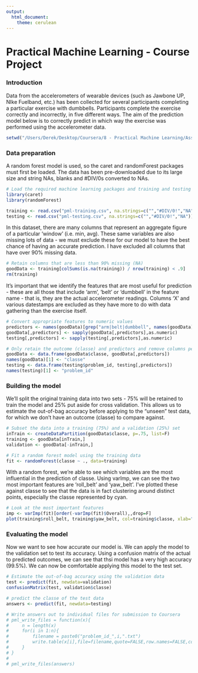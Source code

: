 ```yaml
---
output:
  html_document:
    theme: cerulean
---
```

# Practical Machine Learning - Course Project
### Introduction
Data from the accelerometers of wearable devices (such as Jawbone UP, NIke Fuelband, etc.) has been collected for several participants completing a particular exercise with dumbbells. Participants complete the exercise correctly and incorrectly, in five different ways. The aim of the prediction model below is to correctly predict in which way the exercise was performed using the accelerometer data.

``` r
setwd("/Users/Derek/Desktop/Coursera/8 - Practical Machine Learning/Assignment/")
```

### Data preparation

A random forest model is used, so the caret and randomForest packages must first be loaded. The data has been pre-downloaded due to its large size and string NAs, blanks and #DIV/0s converted to NAs.

``` r
# Load the required machine learning packages and training and testing datasets
library(caret)
library(randomForest)

training <- read.csv("pml-training.csv", na.strings=c("","#DIV/0!","NA"))
testing <- read.csv("pml-testing.csv", na.strings=c("","#DIV/0!","NA"))
```

In this dataset, there are many columns that represent an aggregate figure of a particular 'window' (i.e. min, avg). These same variables are also missing lots of data - we must exclude these for our model to have the best chance of having an accurate prediction. I have excluded all columns that have over 90% missing data.

``` r
# Retain columns that are less than 90% missing (NA)
goodData <- training[colSums(is.na(training)) / nrow(training) < .9]
rm(training)
```

It's important that we identify the features that are most useful for prediction - these are all those that include 'arm', 'belt' or 'dumbbell' in the feature name - that is, they are the actual accelerometer readings. Columns 'X' and various datestamps are excluded as they have more to do with data gathering than the exercise itself.

``` r
# Convert appropriate features to numeric values
predictors <- names(goodData)[grep("arm|belt|dumbbell", names(goodData))]
goodData[,predictors] <- sapply(goodData[,predictors],as.numeric)
testing[,predictors] <- sapply(testing[,predictors],as.numeric)
```
``` r
# Only retain the outcome (classe) and predictors and remove columns pertaining to data gathering (time, X)
goodData <- data.frame(goodData$classe, goodData[,predictors])
names(goodData)[1] <- "classe"
testing <- data.frame(testing$problem_id, testing[,predictors])
names(testing)[1] <- "problem_id"
```

### Building the model

We'll split the original training data into two sets - 75% will be retained to train the model and 25% put aside for cross validation. This allows us to estimate the out-of-bag accuracy before applying to the "unseen" test data, for which we don't have an outcome (classe) to compare against.

``` r
# Subset the data into a training (75%) and a validation (25%) set
inTrain <- createDataPartition(goodData$classe, p=.75, list=F)
training <- goodData[inTrain,]
validation <- goodData[-inTrain,]

# Fit a random forest model using the training data
fit <- randomForest(classe ~ ., data=training)
```

With a random forest, we're able to see which variables are the most influential in the prediction of classe. Using varImp, we can see the two most important features are 'roll_belt' and 'yaw_belt'. I've plotted these against classe to see that the data is in fact clustering around distinct points, especially the classe represented by cyan.

``` r
# Look at the most important features
imp <- varImp(fit)[order(-varImp(fit)$Overall),,drop=F]
plot(training$roll_belt, training$yaw_belt, col=training$classe, xlab="roll_belt", ylab="yaw_belt", main="Most important features")
```

### Evaluating the model

Now we want to see how accurate our model is. We can apply the model to the validation set to test its accuracy. Using a confusion matrix of the actual to predicted outcomes, we can see that thsi model has a very high accuracy (99.5%). We can now be comfortable applying this model to the test set.

``` r
# Estimate the out-of-bag accuracy using the validation data
test <- predict(fit, newdata=validation)
confusionMatrix(test, validation$classe)
```

``` r
# predict the classe of the test data
answers <- predict(fit, newdata=testing)
```

``` r
# Write answers out to individual files for submission to Coursera
# pml_write_files = function(x){
#     n = length(x)
#     for(i in 1:n){
#         filename = paste0("problem_id_",i,".txt")
#         write.table(x[i],file=filename,quote=FALSE,row.names=FALSE,col.names=FALSE)
#     }
# }
# 
# pml_write_files(answers)
```